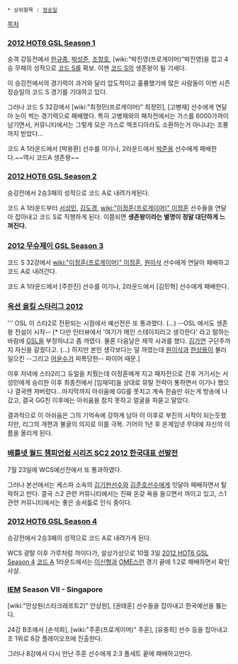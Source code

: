  * 상위항목 : [[정승일]]

[[목차]]

=== [[2012 HOT6 GSL Season 1]] ===
승격 강등전에서 [[한규종]], [[박성준]], [[조창호]], [wiki:"박진영(프로게이머)"박진영]을 잡고 4승 무패의 성적으로 [[코드 S]]를 확보. 이젠 [[코드 S]]의 생존왕이 될 기세다.

이 승강전에서의 경기력이 과거와 달리 압도적이고 훌륭했기에 많은 사람들이 이번 시즌 정승일의 코드 S 경기를 기대하고 있다.

그러나 코드 S 32강에서 [wiki:"최정민(프로게이머)" 최정민], [고병재] 선수에게 연달아 눈이 썩는 경기력으로 패배했다. 특히 고병재와의 패자전에서는 가스를 6000가까이 남기면서, 커뮤니티에서는 그렇게 모은 가스로 엑조디아라도 소환하는거 아니냐는 조롱까지 받았다...

코드 A 1라운드에서 [박용환] 선수를 이기나, 2라운드에서 [[박준용]] 선수에게 패배한다.~~역시 코드A 생존왕~~ 
=== [[2012 HOT6 GSL Season 2]] ===
승강전에서 2승3패의 성적으로 코드 A로 내려가게된다.

코드 A 1라운드부터 [[서성민]], [[김도경]], [[wiki:"이정훈(프로게이머)" 이정훈]] 선수들을 연달아 잡아내고 코드 S로 직행하게 된다. 이쯤되면 '''생존왕이라는 별명이 정말 대단하게 느껴진다.''' 
=== [[2012 무슈제이 GSL Season 3]] ===
코드 S 32강에서 [[wiki:"이정훈(프로게이머)" 이정훈]], [[원이삭]] 선수에게 연달아 패배하고 코드 A로 내려간다.

코드 A 1라운드에서 [주한진] 선수를 이기나, 2라운드에서 [김민혁] 선수에게 패배한다.
=== [[옥션 올킬 스타리그 2012]] ===
''' OSL 이 스타2로 전환되는 시점에서 예선전은 또 통과했다. (...) --OSL 에서도 생존왕 전설이 시작-- [* 다만 인터뷰에서 '여기가 메인 스테이지라고 생각한다' 라고 말하는 바람에 [[GSL]]을 부정하냐고 좀 까였다. 물론 다음날은 제깍 사과를 했다. [[김가연]] 구단주까지 자신을 갈궜다고. (...) 하지만 본인 생각보다는 덜 까였는데 [[원이삭]]과 [[한상용]]이 불러 일으킨 --그리고 [[어윤수]]가 피폭당한-- 파이어 때문.] 

이후 저녁에 스타2리그 듀얼을 치뤘는데 이정훈에게 지고 패자전으로 간후 거기서는 서성민에게 승리한 이후 최종전에서 [임재덕]을 상대로 뮤탈 전략이 통하면서 이기나 했으나 결국엔 져버렸다...마지막까지 아쉬움에 GG를 못치고 계속 한숨만 쉬는게 방송에 나갔고, 결국 GG친 이후에는 아쉬움을 참지 못하고 얼굴을 파묻고 말았다.

결과적으로 이 아쉬움은 그의 기억속에 강하게 남아 이 이후로 부진의 시작이 되는듯했지만, 리그의 개편과 불굴의 의지로 이를 극복. 기어이 1년 후 온게임넷 무대에 자신의 이름을 올리게 된다.

=== [[배틀넷 월드 챔피언쉽 시리즈 SC2 2012 한국대표 선발전]] ===
7월 23일에 WCS예선전에서 또 통과하였다.

그러나 본선에서는 케스파 소속의 [[김기현]]선수와 [[김준호]]선수에게 잇달아 패배하면서 탈락하고 만다. 결국 스2 관련 커뮤니티에서는 진짜 온갖 욕을 들으면서 까이고 있고, 스1 관련 커뮤니티에서는 좋은 승셔틀로 인식 중이다. 
=== [[2012 HOT6 GSL Season 4]] ===
승강전에서 2승3패의 성적으로 코드 A로 내려가게 된다.

WCS 광탈 이후 가루처럼 까이다가, 설상가상으로 10월 3일 [[2012 HOT6 GSL Season 4]] [[코드 A]] 1라운드에서는 [[이신형]]과 [[OME]]스런 경기 끝에 1:2로 패배하면서 확인사살.
=== [[IEM]] Season VII - Singapore ===
[wiki:"안상원(스타크래프트2)" 안상원], [권태훈] 선수들을 잡아내고 한국예선을 뚫는다.

24강 B조에서 [손석희], [wiki:"주훈(프로게이머)" 주훈], [유충희] 선수 등을 잡아내고 조 1위로 8강 플레이오프에 진출한다.

그러나 8강에서 다시 만난 주훈 선수에게 2:3 풀세트 끝에 패배하고만다. 
